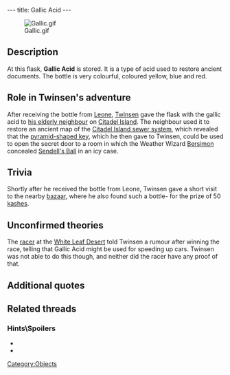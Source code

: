 ---
title: Gallic Acid
---

[[Image:Gallic.gif|right]]

{{Quote|
Quote=Gallic acid is used to restore ancient documents. It allows you to brighten up the areas where the ink has faded.|
Character=Official description}}

==Description==
At this flask, '''Gallic Acid''' is stored. It is a type of acid used to restore ancient documents.  The bottle is very colourful, coloured yellow, blue and red.

==Role in Twinsen's adventure==
After receiving the bottle from [[Leone]], [[Twinsen]] gave the flask with the gallic acid to [[Mies van der Rooh's father|his elderly neighbour]] on [[Citadel Island]]. The neighbour used it to restore an ancient map of the [[Citadel Island sewers|Citadel Island sewer system]], which revealed that the [[pyramid-shaped key]], which he then gave to Twinsen, could be used to open the secret door to a room in which the Weather Wizard [[Bersimon]] concealed [[Sendell's Ball]] in an icy case.

==Trivia==
Shortly after he received the bottle from Leone, Twinsen gave a short visit to the nearby [[Port-Ludo bazaar|bazaar]], where he also found such a bottle- for the prize of 50 [[kashes]].

==Unconfirmed theories==
The [[racer]] at the [[White Leaf Desert]] told Twinsen a rumour after winning the race, telling that Gallic Acid might be used for speeding up cars. Twinsen was not able to do this though, and neither did the racer have any proof of that.

==Additional quotes==
{{Quote|
Quote=You just found a flask of gallic acid. It's often used to restore ancient documents.|
Character=When Twinsen received the bottle}}
{{Quote|
Quote=Here we have a very instructive map of the sewers. Before you can consult it, you must wait until I restore it. For that, I need a vial of gallic acid. Unfortunately, there's none left on the island.|
Character=Mies van der Rooh's father}}
{{Quote|
Quote=The gallic acid has revealed a text previously invisible. It mentions a small pyramid that was in my possession. Here! It's yours!|
Character=Mies van der Rooh's father}}
{{Quote|
Quote=You succeeded. Maybe I should go see the healing wizard. He told me that, if I poured a little gallic acid in my engine, I could go faster!!|
Character=The racer at [[Von Kournil Tour]]}}

==Related threads==
===Hints\Spoilers===
* {{thread|id=5279|title=Free Galic Acid}}
* {{thread|id=1437|title=If...}}

[[Category:Objects]]